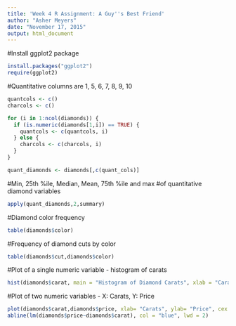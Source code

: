 ```yaml
---
title: 'Week 4 R Assignment: A Guy''s Best Friend'
author: "Asher Meyers"
date: "November 17, 2015"
output: html_document
---
```

#Install ggplot2 package

```r
install.packages("ggplot2")
require(ggplot2)
```

#Quantitative columns are 1, 5, 6, 7, 8, 9, 10
```r
quantcols <- c()
charcols <- c()

for (i in 1:ncol(diamonds)) {
  if (is.numeric(diamonds[1,i]) == TRUE) {
    quantcols <- c(quantcols, i)
  } else {
    charcols <- c(charcols, i)
  }
}

quant_diamonds <- diamonds[,c(quant_cols)]
```

#Min, 25th %ile, Median, Mean, 75th %ile and max 
#of quantitative diamond variables
```r
apply(quant_diamonds,2,summary)
```

#Diamond color frequency
```r
table(diamonds$color)
```

#Frequency of diamond cuts by color
```r
table(diamonds$cut,diamonds$color)
```

#Plot of a single numeric variable - histogram of carats
```r
hist(diamonds$carat, main = "Histogram of Diamond Carats", xlab = "Carats")
```
#Plot of two numeric variables - X: Carats, Y: Price
```r
plot(diamonds$carat,diamonds$price, xlab= "Carats", ylab= "Price", cex = 0.5)
abline(lm(diamonds$price~diamonds$carat), col = "blue", lwd = 2)
```
